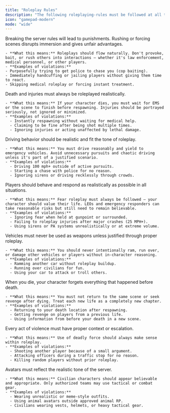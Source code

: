 ```yaml
---
title: "Roleplay Rules"
description: "The following roleplaying-rules must be followed at all times in this community,"
icon: "gamepad-modern"
mode: "wide"
---
```


<Danger>
  Breaking the server rules will lead to punishments.
</Danger>

<CardGroup cols={2}>
  <Card title="Baiting & Rushing Roleplays" icon="rotate-right">
    Rushing or forcing scenes disrupts immersion and gives unfair advantages.

    - **What this means:** Roleplays should flow naturally. Don't provoke, bait, or rush others into interactions — whether it's law enforcement, medical personnel, or other players.
    - **Examples of violations:**
    - Purposefully trying to get police to chase you (cop baiting).
    - Immediately handcuffing or jailing players without giving them time to react.
    - Skipping medical roleplay or forcing instant treatment.
  </Card>
  <Card title="Death Roleplay" icon="heart-pulse">
    Death and injuries must always be roleplayed realistically.

    - **What this means:** If your character dies, you must wait for EMS or the scene to finish before respawning. Injuries should be portrayed seriously, not ignored or minimized.
    - **Examples of violations:**
      - Instantly respawning without waiting for medical help.
      - Claiming to be fine after being shot multiple times.
      - Ignoring injuries or acting unaffected by lethal damage.
  </Card>
  <Card title="GTA Driving" icon="car">
    Driving behavior should be realistic and fit the tone of roleplay.

    - **What this means:** You must drive reasonably and yield to emergency vehicles. Avoid unnecessary pursuits and chaotic driving unless it's part of a justified scenario.
    - **Examples of violations:**
      - Driving 100 mph+ outside of active pursuits.
      - Starting a chase with police for no reason.
      - Ignoring sirens or driving recklessly through crowds.
  </Card>
  <Card title="General Realism" icon="gear">
    Players should behave and respond as realistically as possible in all situations.

    - **What this means:** Fear roleplay must always be followed — your character should value their life. LEOs and emergency responders can take reasonable risks but still need to remain believable.
    - **Examples of violations:**
      - Ignoring fear when held at gunpoint or surrounded.
      - Failing to roleplay injuries after major crashes (25 MPH+).
      - Using sirens or PA systems unrealistically or at extreme volume.
  </Card>
  <Card title="Vehicle Deathmatch | VDM" icon="car-tilt">
    Vehicles must never be used as weapons unless justified through proper roleplay.

    - **What this means:** You should never intentionally ram, run over, or damage other vehicles or players without in-character reasoning.
    - **Examples of violations:**
      - Ramming another car without roleplay buildup.
      - Running over civilians for fun.
      - Using your car to attack or troll others.
  </Card>
  <Card title="New Life Rule | NLR" icon="skull">
    When you die, your character forgets everything that happened before death.

    - **What this means:** You must not return to the same scene or seek revenge after dying. Treat each new life as a completely new chapter.
    - **Examples of violations:**
      - Returning to your death location after respawning.
      - Getting revenge on players from a previous life.
      - Using information from before your death in a new scene.
  </Card>
  <Card title="Random Deathmatch | RDM" icon="crosshairs">
    Every act of violence must have proper context or escalation.

    - **What this means:** Use of deadly force should always make sense within roleplay.
    - **Examples of violations:**
      - Shooting another player because of a small argument.
      - Attacking officers during a traffic stop for no reason.
      - Killing random players without prior roleplay.
  </Card>
  <Card title="Avatar Realism" icon="user-cowboy">
    Avatars must reflect the realistic tone of the server.

    - **What this means:** Civilian characters should appear believable and appropriate. Only authorized teams may use tactical or combat gear.
    - **Examples of violations:**
      - Wearing unrealistic or meme-style outfits.
      - Using animal avatars outside approved animal RP.
      - Civilians wearing vests, helmets, or heavy tactical gear.
  </Card>
</CardGroup>